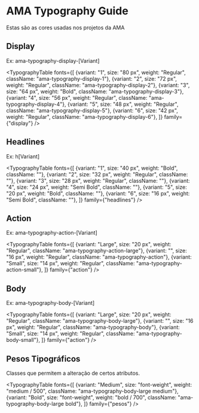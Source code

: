 
<Meta title="Foundations/Typography" />

# AMA Typography Guide
Estas são as cores usadas nos projetos da AMA

## Display
Ex: ama-typography-display-[Variant]

<TypographyTable 
  fonts={[
    {variant: "1", size: "80 px", weight: "Regular", className: "ama-typography-display-1"},
    {variant: "2", size: "72 px", weight: "Regular", className: "ama-typography-display-2"},
    {variant: "3", size: "64 px", weight: "Bold", className: "ama-typography-display-3"},
    {variant: "4", size: "56 px", weight: "Regular", className: "ama-typography-display-4"},
    {variant: "5", size: "48 px", weight: "Regular", className: "ama-typography-display-5"},
    {variant: "6", size: "42 px", weight: "Regular", className: "ama-typography-display-6"},
  ]}
  family={"display"}
/>


## Headlines
Ex: h[Variant]

<TypographyTable 
  fonts={[
    {variant: "1", size: "40 px", weight: "Bold", className: ""},
    {variant: "2", size: "32 px", weight: "Regular", className: ""},
    {variant: "3", size: "28 px", weight: "Regular", className: ""},
    {variant: "4", size: "24 px", weight: "Semi Bold", className: ""},
    {variant: "5", size: "20 px", weight: "Bold", className: ""},
    {variant: "6", size: "16 px", weight: "Semi Bold", className: ""},
  ]}
  family={"headlines"}
/>


## Action
Ex: ama-typography-action-[Variant]

<TypographyTable 
  fonts={[
    {variant: "Large", size: "20 px", weight: "Regular", className: "ama-typography-action-large"},
    {variant: "", size: "16 px", weight: "Regular", className: "ama-typography-action"},
    {variant: "Small", size: "14 px", weight: "Regular", className: "ama-typography-action-small"},
  ]}
  family={"action"}
/>


## Body
Ex: ama-typography-body-[Variant]

<TypographyTable 
  fonts={[
    {variant: "Large", size: "20 px", weight: "Regular", className: "ama-typography-body-large"},
    {variant: "", size: "16 px", weight: "Regular", className: "ama-typography-body"},
    {variant: "Small", size: "14 px", weight: "Regular", className: "ama-typography-body-small"},
  ]}
  family={"action"}
/>


## Pesos Tipográficos
Classes que permitem a alteração de certos atributos.

<TypographyTable 
  fonts={[
    {variant: "Medium", size: "font-weight", weight: "medium / 500", className: "ama-typography-body-large medium"},
    {variant: "Bold", size: "font-weight", weight: "bold / 700", className: "ama-typography-body-large bold"},
  ]}
  family={"pesos"}
/>